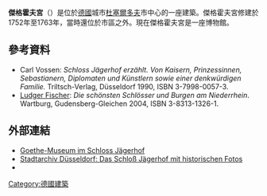 '''傑格霍夫宮'''（{{lang-de|Schloss Jägerhof}}）是位於[[德國|德國]]城市[[杜塞爾多夫|杜塞爾多夫]]市中心的一座建築。傑格霍夫宮修建於1752年至1763年，當時還位於市區之外。現在傑格霍夫宮是一座博物館。
==參考資料==
* Carl Vossen: ''Schloss Jägerhof erzählt. Von Kaisern, Prinzessinnen, Sebastianern, Diplomaten und Künstlern sowie einer denkwürdigen Familie.'' Triltsch-Verlag, Düsseldorf 1990, ISBN 3-7998-0057-3.
* [[Ludger_Fischer|Ludger Fischer]]: ''Die schönsten Schlösser und Burgen am Niederrhein''. Wartburg, Gudensberg-Gleichen 2004, ISBN 3-8313-1326-1.
==外部連結==
{{Commonscat|Schloss Jägerhof|傑格霍夫宮}}
* [http://www.goethe-museum-kippenberg-stiftung.de/ Goethe-Museum im Schloss Jägerhof] {{Wayback|url=http://www.goethe-museum-kippenberg-stiftung.de/ |date=20190131224305 }}
* [https://web.archive.org/web/20150923225400/http://www.duesseldorf.de/stadtarchiv/stadtgeschichte/gestern_heute/23_bilddokumentation.shtml Stadtarchiv Düsseldorf: Das Schloß Jägerhof mit historischen Fotos]
* {{DLDüsseldorf|596}}
[[Category:德國建築|Category:德國建築]]